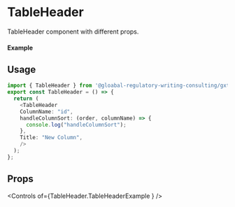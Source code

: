 
<Meta of={TableHeader} title="TableHeader" />

# TableHeader

TableHeader component with different props.

#### Example

<Canvas>
<TableHeader/>
</Canvas>

## Usage

```ts
import { TableHeader } from '@gloabal-regulatory-writing-consulting/gxt-components';;
export const TableHeader = () => {
  return (
    <TableHeader
    ColumnName: "id",
    handleColumnSort: (order, columnName) => {
      console.log("handleColumnSort");
    },
    Title: "New Column",
    />
  );
};
```
## Props
<Controls of={TableHeader.TableHeaderExample } />